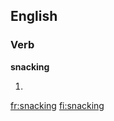 ==English==
===Verb===
'''snacking'''
# {{present participle of|[[snack]]}}

[[fr:snacking]]
[[fi:snacking]]
